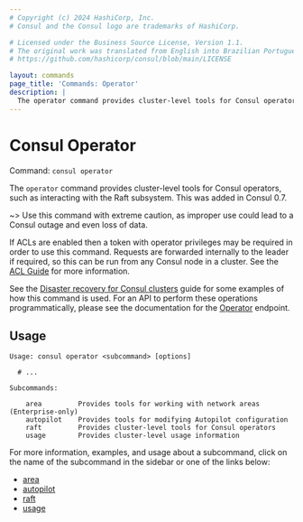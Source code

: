 ```yaml
---
# Copyright (c) 2024 HashiCorp, Inc.
# Consul and the Consul logo are trademarks of HashiCorp.

# Licensed under the Business Source License, Version 1.1.
# The original work was translated from English into Brazilian Portuguese.
# https://github.com/hashicorp/consul/blob/main/LICENSE

layout: commands
page_title: 'Commands: Operator'
description: |
  The operator command provides cluster-level tools for Consul operators.
---
```


# Consul Operator

Command: `consul operator`

The `operator` command provides cluster-level tools for Consul operators, such
as interacting with the Raft subsystem. This was added in Consul 0.7.

~> Use this command with extreme caution, as improper use could lead to a Consul
outage and even loss of data.

If ACLs are enabled then a token with operator privileges may be required in
order to use this command. Requests are forwarded internally to the leader
if required, so this can be run from any Consul node in a cluster. See the
[ACL Guide](/consul/tutorials/security/access-control-setup-production) for more information.

See the [Disaster recovery for Consul clusters](/consul/tutorials/datacenter-operations/recovery-outage) guide for some examples of how
this command is used. For an API to perform these operations programmatically,
please see the documentation for the [Operator](/consul/api-docs/operator)
endpoint.

## Usage

```text
Usage: consul operator <subcommand> [options]

  # ...

Subcommands:

    area         Provides tools for working with network areas (Enterprise-only)
    autopilot    Provides tools for modifying Autopilot configuration
    raft         Provides cluster-level tools for Consul operators
    usage        Provides cluster-level usage information
```

For more information, examples, and usage about a subcommand, click on the name
of the subcommand in the sidebar or one of the links below:

- [area](/consul/commands/operator/area) <EnterpriseAlert inline />
- [autopilot](/consul/commands/operator/autopilot)
- [raft](/consul/commands/operator/raft)
- [usage](/consul/commands/operator/usage)
